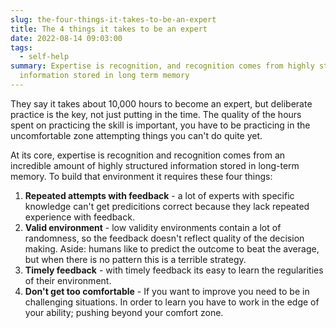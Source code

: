```yaml
---
slug: the-four-things-it-takes-to-be-an-expert
title: The 4 things it takes to be an expert
date: 2022-08-14 09:03:00
tags:
  - self-help
summary: Expertise is recognition, and recognition comes from highly structured
  information stored in long term memory
---
```

They say it takes about 10,000 hours to become an expert, but deliberate practice is the key, not just putting in the time. The quality of the hours spent on practicing the skill is important, you have to be practicing in the uncomfortable zone attempting things you can't do quite yet.

At its core, expertise is recognition and recognition comes from an incredible amount of highly structured information stored in long-term memory. To build that environment it requires these four things:

1. **Repeated attempts with feedback** - a lot of experts with specific knowledge can't get predicitions correct because they lack repeated experience with feedback.
2. **Valid environment** - low validity environments contain a lot of randomness, so the feedback doesn't reflect quality of the decision making. Aside: humans like to predict the outcome to beat the average, but when there is no pattern this is a terrible strategy.
3. **Timely feedback** - with timely feedback its easy to learn the regularities of their environment.
4. **Don't get too comfortable** - If you want to improve you need to be in challenging situations. In order to learn you have to work in the edge of your ability; pushing beyond your comfort zone.